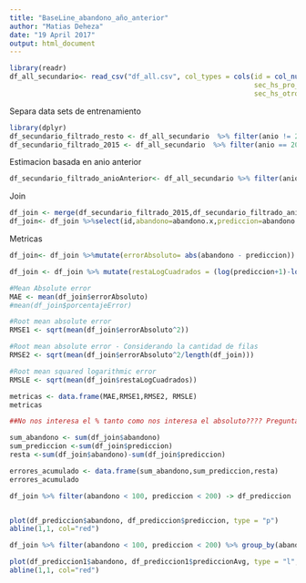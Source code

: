 ```yaml
---
title: "BaseLine_abandono_año_anterior"
author: "Matias Deheza"
date: "19 April 2017"
output: html_document
---
```


```r
library(readr)
df_all_secundario<- read_csv("df_all.csv", col_types = cols(id = col_number(),
                                                            sec_hs_pro_ncub = col_number(),
                                                            sec_hs_otros_ncub = col_number()))

```

Separa data sets de entrenamiento

```r
library(dplyr)
df_secundario_filtrado_resto <- df_all_secundario  %>% filter(anio != 2015)
df_secundario_filtrado_2015 <- df_all_secundario  %>% filter(anio == 2015)

```

Estimacion basada en anio anterior
```r
df_secundario_filtrado_anioAnterior<- df_all_secundario %>% filter(anio == 2014)%>%select(id,abandono)
```

Join
```r
df_join <- merge(df_secundario_filtrado_2015,df_secundario_filtrado_anioAnterior, by = "id")
df_join<- df_join %>%select(id,abandono=abandono.x,prediccion=abandono.y)

```

Metricas
```r

df_join<- df_join %>%mutate(errorAbsoluto= abs(abandono - prediccion)) %>%mutate(porcentajeError= 100*errorAbsoluto/abandono) 

df_join <- df_join %>% mutate(restaLogCuadrados = (log(prediccion+1)-log(abandono+1))^2)

#Mean Absolute error
MAE <- mean(df_join$errorAbsoluto)
#mean(df_join$porcentajeError)

#Root mean absolute error
RMSE1 <- sqrt(mean(df_join$errorAbsoluto^2))

#Root mean absolute error - Considerando la cantidad de filas
RMSE2 <- sqrt(mean(df_join$errorAbsoluto^2/length(df_join)))

#Root mean squared logarithmic error
RMSLE <- sqrt(mean(df_join$restaLogCuadrados))

metricas <- data.frame(MAE,RMSE1,RMSE2, RMSLE)
metricas

##No nos interesa el % tanto como nos interesa el absoluto???? Pregunta para evaluar
```

```r

sum_abandono <- sum(df_join$abandono)
sum_prediccion <-sum(df_join$prediccion)
resta <-sum(df_join$abandono)-sum(df_join$prediccion)

errores_acumulado <- data.frame(sum_abandono,sum_prediccion,resta)
errores_acumulado
```


```r

df_join %>% filter(abandono < 100, prediccion < 200) -> df_prediccion


plot(df_prediccion$abandono, df_prediccion$prediccion, type = "p")
abline(1,1, col="red")

```

```r
df_join %>% filter(abandono < 100, prediccion < 200) %>% group_by(abandono) %>% summarise(prediccionAvg = mean(prediccion)) -> df_prediccion1

plot(df_prediccion1$abandono, df_prediccion1$prediccionAvg, type = "l", col="blue")
abline(1,1, col="red")
```


